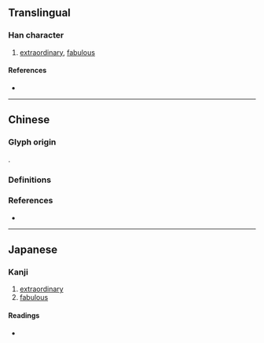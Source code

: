 {{character info}}
==Translingual==

===Han character===
{{Han char|rn=96|rad=玉|as=16|sn=20|four=|canj=MGYWV|ids=⿰𤣩褱}}

# [[extraordinary]], [[fabulous]]

====References====
* {{Han ref|kx=0745.070|dkj=21336|hdz=21145.190|uh=74CC|ud=29900}}

----

==Chinese==

===Glyph origin===
{{Han compound|玉|alt1=𤣩|褱|ls=psc|c1=s|t1=jade|c2=p}}.

===Definitions===
{{zh-see|瑰|v}}

===References===
* {{R:twedu|A02597-011}}

----

==Japanese==

===Kanji===
{{ja-kanji|grade=|rs=玉16}}

# [[extraordinary]]
# [[fabulous]]

====Readings====
* {{ja-readings
|on=かい
|kun=たま-, めずら-しい
}}